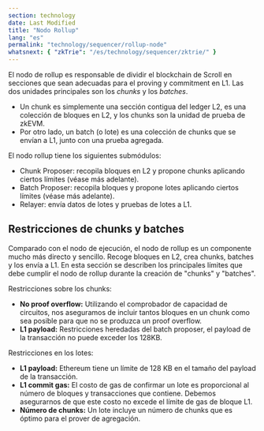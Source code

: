 ```yaml
---
section: technology
date: Last Modified
title: "Nodo Rollup"
lang: "es"
permalink: "technology/sequencer/rollup-node"
whatsnext: { "zkTrie": "/es/technology/sequencer/zktrie/" }
---
```


El nodo de rollup es responsable de dividir el blockchain de Scroll en secciones que sean adecuadas para el proving y commitment en L1. Las dos unidades principales son los *chunks* y los *batches*.
* Un chunk es simplemente una sección contigua del ledger L2, es una colección de bloques en L2, y los chunks son la unidad de prueba de zkEVM.
* Por otro lado, un batch (o lote) es una colección de chunks que se envían a L1, junto con una prueba agregada.

El nodo rollup tiene los siguientes submódulos:
- Chunk Proposer: recopila bloques en L2 y propone chunks aplicando ciertos límites (véase más adelante).
- Batch Proposer: recopila bloques y propone lotes aplicando ciertos límites (véase más adelante).
- Relayer: envía datos de lotes y pruebas de lotes a L1.

## Restricciones de chunks y batches

Comparado con el nodo de ejecución, el nodo de rollup es un componente mucho más directo y sencillo.
Recoge bloques en L2, crea chunks, batches y los envía a L1.
En esta sección se describen los principales límites que debe cumplir el nodo de rollup durante la creación de "chunks" y "batches".

Restricciones sobre los chunks:
- **No proof overflow:** Utilizando el comprobador de capacidad de circuitos, nos aseguramos de incluir tantos bloques en un chunk como sea posible para que no se produzca un proof overflow.
- **L1 payload:** Restricciones heredadas del batch proposer, el payload de la transacción no puede exceder los 128KB.

Restricciones en los lotes:
- **L1 payload:** Ethereum tiene un límite de 128 KB en el tamaño del payload de la transacción.
- **L1 commit gas:** El costo de gas de confirmar un lote es proporcional al número de bloques y transacciones que contiene. Debemos asegurarnos de que este costo no excede el límite de gas de bloque L1.
- **Número de chunks:** Un lote incluye un número de chunks que es óptimo para el prover de agregación.


